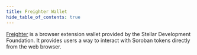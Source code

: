```yaml
---
title: Freighter Wallet
hide_table_of_contents: true
---
```


[Freighter](https://www.freighter.app/) is a browser extension wallet provided by the Stellar Development Foundation. It provides users a way to interact with Soroban tokens directly from the web browser.
